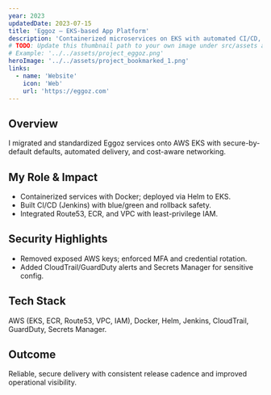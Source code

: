 ```yaml
---
year: 2023
updatedDate: 2023-07-15
title: 'Eggoz – EKS-based App Platform'
description: 'Containerized microservices on EKS with automated CI/CD, secure cloud posture, and reliable routing.'
# TODO: Update this thumbnail path to your own image under src/assets and keep the same relative format.
# Example: '../../assets/project_eggoz.png'
heroImage: '../../assets/project_bookmarked_1.png'
links:
  - name: 'Website'
    icon: 'Web'
    url: 'https://eggoz.com'
---
```


## Overview

I migrated and standardized Eggoz services onto AWS EKS with secure-by-default defaults, automated delivery, and cost-aware networking.

## My Role & Impact

- Containerized services with Docker; deployed via Helm to EKS.
- Built CI/CD (Jenkins) with blue/green and rollback safety.
- Integrated Route53, ECR, and VPC with least-privilege IAM.

## Security Highlights

- Removed exposed AWS keys; enforced MFA and credential rotation.
- Added CloudTrail/GuardDuty alerts and Secrets Manager for sensitive config.

## Tech Stack

AWS (EKS, ECR, Route53, VPC, IAM), Docker, Helm, Jenkins, CloudTrail, GuardDuty, Secrets Manager.

## Outcome

Reliable, secure delivery with consistent release cadence and improved operational visibility.
